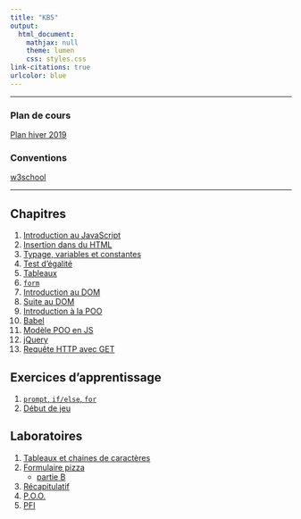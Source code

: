 ```yaml
---
title: "KB5"
output:
  html_document:
    mathjax: null
    theme: lumen
    css: styles.css
link-citations: true
urlcolor: blue
---
```

----

### Plan de cours
[Plan hiver 2019](PlanH19_420KB5LG.pdf)

### Conventions
[w3school](https://www.w3schools.com/js/js_conventions.asp)

----

## Chapitres
1. [Introduction au JavaScript](ch1/chapitre1.html)
2. [Insertion dans du HTML](ch2/chapitre2.html)
3. [Typage, variables et constantes](ch3/chapitre3.html)
4. [Test d'égalité](https://developer.mozilla.org/fr/docs/Web/JavaScript/Les_diff%C3%A9rents_tests_d_%C3%A9galit%C3%A9)
5. [Tableaux](ch5/chapitre5.html)
6. [`form`](ch6/chapitre6.html)	
7. [Introduction au DOM](ch8/chapitre8.html)
8. [Suite au DOM](ch9/chapitre9.html)
9. [Introduction à la POO](ch11/chapitre11.html)
10. [Babel](ch12/chapitre12.html)
11. [Modèle POO en JS](ch13/chapitre13.html)
12. [jQuery](ch14/chapitre14.html)
13. [Requête HTTP avec GET](ch15/chapitre15.html)

## Exercices d'apprentissage
1. [`prompt`, `if/else`, `for`](exer/ex1.html)
2. [Début de jeu](exer/3.html)

## Laboratoires
1. [Tableaux et chaines de caractères](lab/1.html)
2. [Formulaire pizza](lab/2.html)
	* [partie B](lab/2b.html)
3. [Récapitulatif](lab/3.html)
4. [P.O.O.](lab/4.html)
5. [PFI](pfi/pfi.html)
